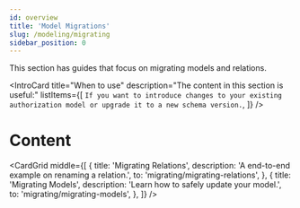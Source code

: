 ```yaml
---
id: overview
title: 'Model Migrations'
slug: /modeling/migrating
sidebar_position: 0
---
```



<DocumentationNotice />

This section has guides that focus on migrating models and relations.

<IntroCard
  title="When to use"
  description="The content in this section is useful:"
  listItems={[
    `If you want to introduce changes to your existing authorization model or upgrade it to a new schema version.`,
  ]}
/>

# Content

<CardGrid 
  middle={[
    {
      title: 'Migrating Relations',
      description: 'A end-to-end example on renaming a relation.',
      to: 'migrating/migrating-relations',
    },
    {
      title: 'Migrating Models',
      description: 'Learn how to safely update your model.',
      to: 'migrating/migrating-models',
    },
  ]}
/>